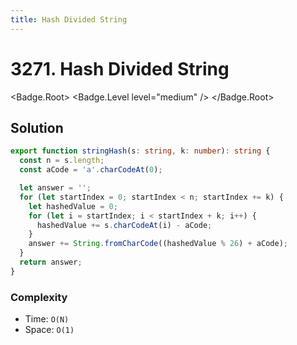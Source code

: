 ```yaml
---
title: Hash Divided String
---
```


# 3271. Hash Divided String

<Badge.Root>
  <Badge.Level level="medium" />
</Badge.Root>

## Solution

```typescript filename="solution.ts" copy
export function stringHash(s: string, k: number): string {
  const n = s.length;
  const aCode = 'a'.charCodeAt(0);

  let answer = '';
  for (let startIndex = 0; startIndex < n; startIndex += k) {
    let hashedValue = 0;
    for (let i = startIndex; i < startIndex + k; i++) {
      hashedValue += s.charCodeAt(i) - aCode;
    }
    answer += String.fromCharCode((hashedValue % 26) + aCode);
  }
  return answer;
}
```

### Complexity

- Time: `O(N)`
- Space: `O(1)`

<ProblemLink
  codingSite="leetcode"
  href="https://leetcode.com/problems/hash-divided-string"
  title="Hash Divided String"
/>
